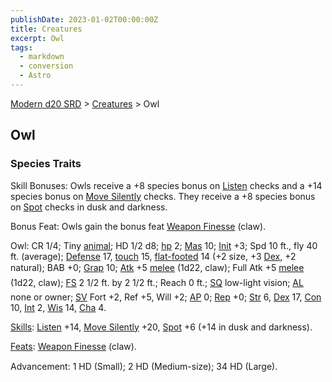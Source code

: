 ```yaml
---
publishDate: 2023-01-02T00:00:00Z
title: Creatures
excerpt: Owl
tags:
  - markdown
  - conversion
  - Astro
---
```


[Modern d20 SRD](/#modernD20) > [Creatures](modern-d20-srd-creatures-index) > Owl

## Owl

### Species Traits

Skill Bonuses: Owls receive a +8 species bonus on [Listen](modern-d20-srd-skills-listen) checks and a +14 species bonus on [Move Silently](modern-d20-srd-skills-move-silently) checks. They receive a +8 species bonus on [Spot](modern-d20-srd-skills-spot) checks in dusk and darkness.

Bonus Feat: Owls gain the bonus feat [Weapon Finesse](modern-d20-srd-feats-weapon-finesse) (claw).

Owl: CR 1/4; Tiny [animal](modern-d20-srd-creature-types-animal); HD 1/2 d8; [hp](modern-d20-srd-combat-hit-points) 2; [Mas](modern-d20-srd-creatures-creature-overview) 10; [Init](modern-d20-srd-combat-initiative) +3; Spd 10 ft., fly 40 ft. (average); [Defense](modern-d20-srd-combat-defense) 17, [touch](modern-d20-srd-combat-attack-actions) 15, [flat-footed](modern-d20-srd-combat-surprise) 14 (+2 size, +3 [Dex](modern-d20-srd-basics-ability-scores), +2 natural); BAB +0; [Grap](modern-d20-srd-combat-grapple) 10; [Atk](modern-d20-srd-combat-attack-roll) +5 [melee](modern-d20-srd-combat-attack-roll) (1d22, claw); Full Atk +5 [melee](modern-d20-srd-combat-attack-roll) (1d22, claw); [FS](modern-d20-srd-creatures-creature-overview) 2 1/2 ft. by 2 1/2 ft.; Reach 0 ft.; [SQ](modern-d20-srd-creatures-creature-overview) low-light vision; [AL](modern-d20-srd-basics-allegiances) none or owner; [SV](modern-d20-srd-basics-saving-throws) Fort +2, Ref +5, Will +2; [AP](modern-d20-srd-creatures-creature-overview) 0; [Rep](modern-d20-srd-creatures-creature-overview) +0; [Str](modern-d20-srd-basics-ability-scores) 6, [Dex](modern-d20-srd-basics-ability-scores) 17, [Con](modern-d20-srd-basics-ability-scores) 10, [Int](modern-d20-srd-basics-ability-scores) 2, [Wis](modern-d20-srd-basics-ability-scores) 14, [Cha](modern-d20-srd-basics-ability-scores) 4.

[Skills](modern-d20-srd-skills-index): [Listen](modern-d20-srd-skills-listen) +14, [Move Silently](modern-d20-srd-skills-move-silently) +20, [Spot](modern-d20-srd-skills-spot) +6 (+14 in dusk and darkness).

[Feats](modern-d20-srd-feats-index): [Weapon Finesse](modern-d20-srd-feats-weapon-finesse) (claw).

Advancement: 1 HD (Small); 2 HD (Medium-size); 34 HD (Large).
